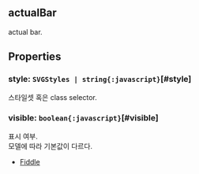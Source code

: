 ## actualBar
actual bar.
## Properties

### style: `SVGStyles | string{:javascript}`[#style]
스타일셋 혹은 class selector.  

### visible: `boolean{:javascript}`[#visible]
표시 여부.\
모델에 따라 기본값이 다르다.
- [Fiddle](https:/jsfiddle.net/gh/get/library/pure/realgrid/realchart-demo/tree/master/common/visible)  
